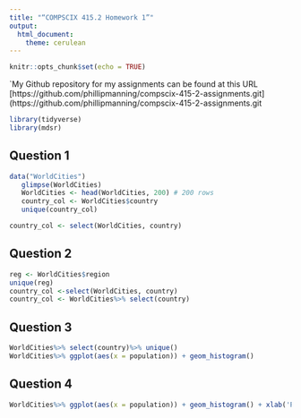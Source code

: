 ```yaml
---
title: "“COMPSCIX 415.2 Homework 1”"
output: 
  html_document: 
    theme: cerulean
---
```


```r
knitr::opts_chunk$set(echo = TRUE)
```
`My Github repository for my assignments can be found at this URL [https://github.com/phillipmanning/compscix-415-2-assignments.git](https://github.com/phillipmanning/compscix-415-2-assignments.git
                                                                   
```r
library(tidyverse)
library(mdsr)
``` 
## Question 1
```r
data("WorldCities")
   glimpse(WorldCities)
   WorldCities <- head(WorldCities, 200) # 200 rows
   country_col <- WorldCities$country
   unique(country_col)
```
```r
country_col <- select(WorldCities, country)
```                          
## Question 2
```r
reg <- WorldCities$region
unique(reg)
country_col <-select(WorldCities, country)
country_col <- WorldCities%>% select(country)
```
## Question 3
```r
WorldCities%>% select(country)%>% unique()
WorldCities%>% ggplot(aes(x = population)) + geom_histogram()                              
```
## Question 4
```r
WorldCities%>% ggplot(aes(x = population)) + geom_histogram() + xlab('Population') + ylab('Freqency') + ggtitle('Histogram of Population of World Cities') + theme_bw()
```